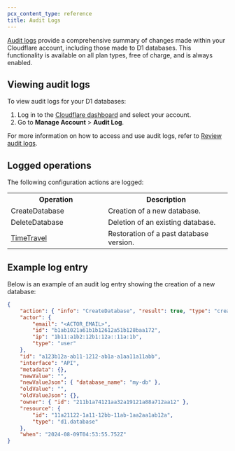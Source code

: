 ```yaml
---
pcx_content_type: reference
title: Audit Logs
---
```


[Audit logs](/fundamentals/setup/account/account-security/review-audit-logs/) provide a comprehensive summary of changes made within your Cloudflare account, including those made to D1 databases. This functionality is available on all plan types, free of charge, and is always enabled.

## Viewing audit logs

To view audit logs for your D1 databases:

1. Log in to the [Cloudflare dashboard](https://dash.cloudflare.com/?account=audit-log) and select your account.
2. Go to **Manage Account** > **Audit Log**.

For more information on how to access and use audit logs, refer to [Review audit logs](/fundamentals/setup/account/account-security/review-audit-logs/).

## Logged operations

The following configuration actions are logged:

<table>
	<tbody>
		<th colspan="5" rowspan="1" style="width:220px">
			Operation
		</th>
		<th colspan="5" rowspan="1">
			Description
		</th>
		<tr>
			<td colspan="5" rowspan="1">
				CreateDatabase
			</td>
			<td colspan="5" rowspan="1">
				Creation of a new database.
			</td>
		</tr>
		<tr>
			<td colspan="5" rowspan="1">
				DeleteDatabase
			</td>
			<td colspan="5" rowspan="1">
				Deletion of an existing database.
			</td>
		</tr>
		<tr>
			<td colspan="5" rowspan="1">
				<a href="/d1/reference/time-travel">TimeTravel</a>
			</td>
			<td colspan="5" rowspan="1">
				Restoration of a past database version.
			</td>
		</tr>
	</tbody>
</table>

## Example log entry

Below is an example of an audit log entry showing the creation of a new database:

```json
{
	"action": { "info": "CreateDatabase", "result": true, "type": "create" },
	"actor": {
		"email": "<ACTOR_EMAIL>",
		"id": "b1ab1021a61b1b12612a51b128baa172",
		"ip": "1b11:a1b2:12b1:12a::11a:1b",
		"type": "user"
	},
	"id": "a123b12a-ab11-1212-ab1a-a1aa11a11abb",
	"interface": "API",
	"metadata": {},
	"newValue": "",
	"newValueJson": { "database_name": "my-db" },
	"oldValue": "",
	"oldValueJson": {},
	"owner": { "id": "211b1a74121aa32a19121a88a712aa12" },
	"resource": {
		"id": "11a21122-1a11-12bb-11ab-1aa2aa1ab12a",
		"type": "d1.database"
	},
	"when": "2024-08-09T04:53:55.752Z"
}
```
